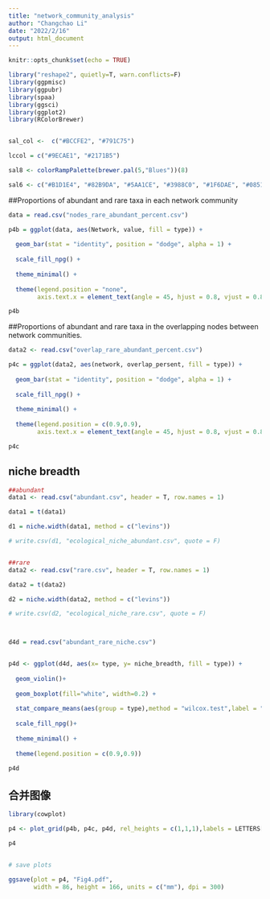 ```yaml
---
title: "network_community_analysis"
author: "Changchao Li"
date: "2022/2/16"
output: html_document
---
```


```r
knitr::opts_chunk$set(echo = TRUE)
```


```r

library("reshape2", quietly=T, warn.conflicts=F)
library(ggpmisc)
library(ggpubr)
library(spaa)
library(ggsci)
library(ggplot2)
library(RColorBrewer)


sal_col <-  c("#BCCFE2", "#791C75")

lccol = c("#9ECAE1", "#2171B5")

sal8 <- colorRampPalette(brewer.pal(5,"Blues"))(8)

sal6 <- c("#B1D1E4", "#82B9DA", "#5AA1CE", "#3988C0", "#1F6DAE", "#08519C")

```



##Proportions of abundant and rare taxa in each network community
```r

data = read.csv("nodes_rare_abundant_percent.csv")

p4b = ggplot(data, aes(Network, value, fill = type)) +
  
  geom_bar(stat = "identity", position = "dodge", alpha = 1) +
  
  scale_fill_npg() +
  
  theme_minimal() + 
  
  theme(legend.position = "none",
        axis.text.x = element_text(angle = 45, hjust = 0.8, vjust = 0.8))

p4b

```


##Proportions of abundant and rare taxa in the overlapping nodes between network communities. 
```r

data2 <- read.csv("overlap_rare_abundant_percent.csv")

p4c = ggplot(data2, aes(network, overlap_persent, fill = type)) +
  
  geom_bar(stat = "identity", position = "dodge", alpha = 1) +
  
  scale_fill_npg() +
  
  theme_minimal() + 
  
  theme(legend.position = c(0.9,0.9),
        axis.text.x = element_text(angle = 45, hjust = 0.8, vjust = 0.8))

p4c

```




## niche breadth
```r

##abundant
data1 <- read.csv("abundant.csv", header = T, row.names = 1)

data1 = t(data1)

d1 = niche.width(data1, method = c("levins"))

# write.csv(d1, "ecological_niche_abundant.csv", quote = F)


##rare
data2 <- read.csv("rare.csv", header = T, row.names = 1)

data2 = t(data2)

d2 = niche.width(data2, method = c("levins"))

# write.csv(d2, "ecological_niche_rare.csv", quote = F)



d4d = read.csv("abundant_rare_niche.csv")


p4d <- ggplot(d4d, aes(x= type, y= niche_breadth, fill = type)) +  
  
  geom_violin()+
  
  geom_boxplot(fill="white", width=0.2) +
  
  stat_compare_means(aes(group = type),method = "wilcox.test",label = "p.signif") +
  
  scale_fill_npg()+
  
  theme_minimal() +
  
  theme(legend.position = c(0.9,0.9))

p4d

```


## 合并图像
```r

library(cowplot)

p4 <- plot_grid(p4b, p4c, p4d, rel_heights = c(1,1,1),labels = LETTERS[2:4], nrow = 3)

p4


# save plots

ggsave(plot = p4, "Fig4.pdf", 
       width = 86, height = 166, units = c("mm"), dpi = 300)

```


